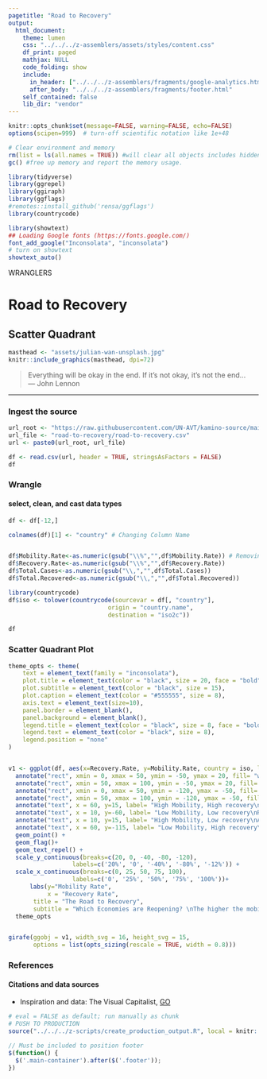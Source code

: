 ```yaml
---
pagetitle: "Road to Recovery"
output:
  html_document:
    theme: lumen
    css: "../../../z-assemblers/assets/styles/content.css"
    df_print: paged
    mathjax: NULL
    code_folding: show
    include:
      in_header: ["../../../z-assemblers/fragments/google-analytics.html", "../../../z-assemblers/fragments/header.html"]
      after_body: "../../../z-assemblers/fragments/footer.html"
    self_contained: false
    lib_dir: "vendor"
---
```


```r

knitr::opts_chunk$set(message=FALSE, warning=FALSE, echo=FALSE)
options(scipen=999)  # turn-off scientific notation like 1e+48

# Clear environment and memory
rm(list = ls(all.names = TRUE)) #will clear all objects includes hidden objects.
gc() #free up memory and report the memory usage.

library(tidyverse)
library(ggrepel)
library(ggiraph)
library(ggflags)
#remotes::install_github('rensa/ggflags')
library(countrycode)

library(showtext)
## Loading Google fonts (https://fonts.google.com/)
font_add_google("Inconsolata", "inconsolata")
# turn on showtext
showtext_auto()

```

<div class="activity">
WRANGLERS  
</div>

# Road to Recovery
## Scatter Quadrant


```r

masthead <- "assets/julian-wan-unsplash.jpg"
knitr::include_graphics(masthead, dpi=72)

```

> Everything will be okay in the end. If it’s not okay, it’s not the end...\
--- John Lennon\

***

### Ingest the source

```r

url_root <- "https://raw.githubusercontent.com/UN-AVT/kamino-source/main/sources/0-shared/data/"
url_file <- "road-to-recovery/road-to-recovery.csv"
url <- paste0(url_root, url_file)

df <- read.csv(url, header = TRUE, stringsAsFactors = FALSE)
df


```


### Wrangle
#### select, clean, and cast data types


```r

df <- df[-12,]

colnames(df)[1] <- "country" # Changing Column Name


df$Mobility.Rate<-as.numeric(gsub("\\%","",df$Mobility.Rate)) # Removin percent sign
df$Recovery.Rate<-as.numeric(gsub("\\%","",df$Recovery.Rate))
df$Total.Cases<-as.numeric(gsub("\\,","",df$Total.Cases))
df$Total.Recovered<-as.numeric(gsub("\\,","",df$Total.Recovered))

library(countrycode)
df$iso <- tolower(countrycode(sourcevar = df[, "country"],
                            origin = "country.name",
                            destination = "iso2c"))

df

```


### Scatter Quadrant Plot

```r

theme_opts <- theme(
    text = element_text(family = "inconsolata"), 
    plot.title = element_text(color = "black", size = 20, face = "bold"),
    plot.subtitle = element_text(color = "black", size = 15),
    plot.caption = element_text(color = "#555555", size = 8),
    axis.text = element_text(size=10),
    panel.border = element_blank(),
    panel.background = element_blank(),
    legend.title = element_text(color = "black", size = 8, face = "bold"), 
    legend.text = element_text(color = "black", size = 8),
    legend.position = "none"
)


v1 <- ggplot(df, aes(x=Recovery.Rate, y=Mobility.Rate, country = iso, label=country)) +
  annotate("rect", xmin = 0, xmax = 50, ymin = -50, ymax = 20, fill= "white", color = "white")  + 
  annotate("rect", xmin = 50, xmax = 100, ymin = -50, ymax = 20, fill= "#c3e8ee", color = "white") + 
  annotate("rect", xmin = 0, xmax = 50, ymin = -120, ymax = -50, fill= "#f3d4d9", color = "white") + 
  annotate("rect", xmin = 50, xmax = 100, ymin = -120, ymax = -50, fill= "white", color = "white")+
  annotate("text", x = 60, y=15, label= "High Mobility, High recovery\nLifted Restrictions &\nPeople going back to work")+
  annotate("text", x = 10, y=-60, label= "Low Mobility, Low recovery\nRemaining Indoors") +
  annotate("text", x = 10, y=15, label= "High Mobility, Low recovery\nAllowing activity\nPossible surge in Future") +
  annotate("text", x = 60, y=-115, label= "Low Mobility, High recovery\nPlaying it Safe") +
  geom_point() +
  geom_flag()+
  geom_text_repel() +
  scale_y_continuous(breaks=c(20, 0, -40, -80, -120),
                  labels=c('20%', '0', '-40%', '-80%', '-12%')) +
  scale_x_continuous(breaks=c(0, 25, 50, 75, 100),
                  labels=c('0', '25%', '50%', '75%', '100%'))+
      labs(y="Mobility Rate",
           x = "Recovery Rate",
       title = "The Road to Recovery",
       subtitle = "Which Economies are Reopening? \nThe higher the mobility rate, the more activity this signifies")+
  theme_opts


girafe(ggobj = v1, width_svg = 16, height_svg = 15,
       options = list(opts_sizing(rescale = TRUE, width = 0.8)))


```

### References
#### Citations and data sources

* Inspiration and data: The Visual Capitalist, [GO](https://www.visualcapitalist.com/the-road-to-recovery-which-economies-are-reopening-covid-19/){target="_blank"}


```r

# eval = FALSE as default; run manually as chunk
# PUSH TO PRODUCTION
source("../../../z-scripts/create_production_output.R", local = knitr::knit_global())

```


```js

// Must be included to position footer
$(function() {
  $('.main-container').after($('.footer'));
})

```


